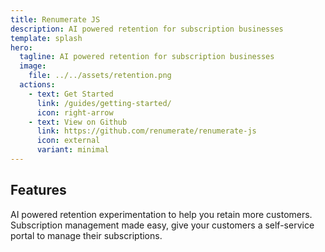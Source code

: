 ```yaml
---
title: Renumerate JS
description: AI powered retention for subscription businesses
template: splash
hero:
  tagline: AI powered retention for subscription businesses
  image:
    file: ../../assets/retention.png
  actions:
    - text: Get Started
      link: /guides/getting-started/
      icon: right-arrow
    - text: View on Github
      link: https://github.com/renumerate/renumerate-js
      icon: external
      variant: minimal
---
```



## Features

<CardGrid>
	<Card title="Retention Workflows" icon="pencil">
		AI powered retention experimentation to help you retain more customers.
	</Card>
	<Card title="SubHub" icon="add-document">
		Subscription management made easy, give your customers a self-service portal to manage their subscriptions.
	</Card>
</CardGrid>
